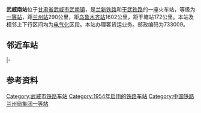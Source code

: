 {{Distinguish|无为南站}}
{{Infobox China railway station
|车站名称 = 武威南站
|图片 = Wuwei south station.jpg
|图片介绍 = 
|其他名称 = 
|车站拼音 = WuWeiNan
|英文名称 = Wuweinan Railway Station
|车站代码 = 41690<ref>{{cite book|title=中华人民共和国铁路车站代码（GB/T 10302-2010）|publisher=中国标准出版社|year=2010|isbn=155066140495|ignore-isbn-error=true|pages=38}}</ref>
|电报码 = WWJ
|拼音码 = WWN
|车站位置 = [[甘肃省|甘肃省]][[武威市|武威市]][[武南镇|武南镇]]
|坐标 = {{coord|37|48|54|N|102|44|7.75|E|display=inline,title}}
|归属 = [[兰州铁路局|兰州铁路局]]
|线路 = [[兰新铁路|兰新铁路]]，[[干武铁路|干武铁路]]
|车站等级 = [[一等站_(中国)|一等站]]
}}
'''武威南站'''位于[[甘肃省|甘肃省]][[武威市|武威市]][[武南镇|武南镇]]，是[[兰新铁路|兰新铁路]]和[[干武铁路|干武铁路]]的一座火车站，等级为[[一等站_(中国)|一等站]]，距[[兰州站|兰州站]]290公里，距[[乌鲁木齐站|乌鲁木齐站]]1602公里，距干塘站172公里。本站及相邻上下行区间均为[[电气化|电气化]]区段。本站办理客货运业务。邮政编码为733009。

== 邻近车站 ==
{{Start rail box|[[中国铁路|中国铁路]]}}
{{s-inop|[[头坝河站|头坝河站]]|{{站|兰州}}方向}}
{{s-line|[[兰新铁路|兰新铁路]]<br />← 8km 武威南站 7km →}}
{{s-inop|<s>[[大河驿站|大河驿站]]</s>|{{站|乌鲁木齐南}}方向}}
|-
{{s-inop|[[上腰墩站|上腰墩站]]|{{站|干塘}}方向}}
{{s-line|[[干武铁路|干武铁路]]<br />← 10km 武威南站 {{0}}{{0}}{{0}}{{0}} {{0}}{{0}}}}
{{terminus}}
{{End box}}

== 参考资料 ==
{{reflist}}
{{兰新铁路}}
{{干武铁路}}

[[Category:武威市铁路车站|Category:武威市铁路车站]]
[[Category:1954年启用的铁路车站|Category:1954年启用的铁路车站]]
[[Category:中国铁路兰州局集团一等站|Category:中国铁路兰州局集团一等站]]